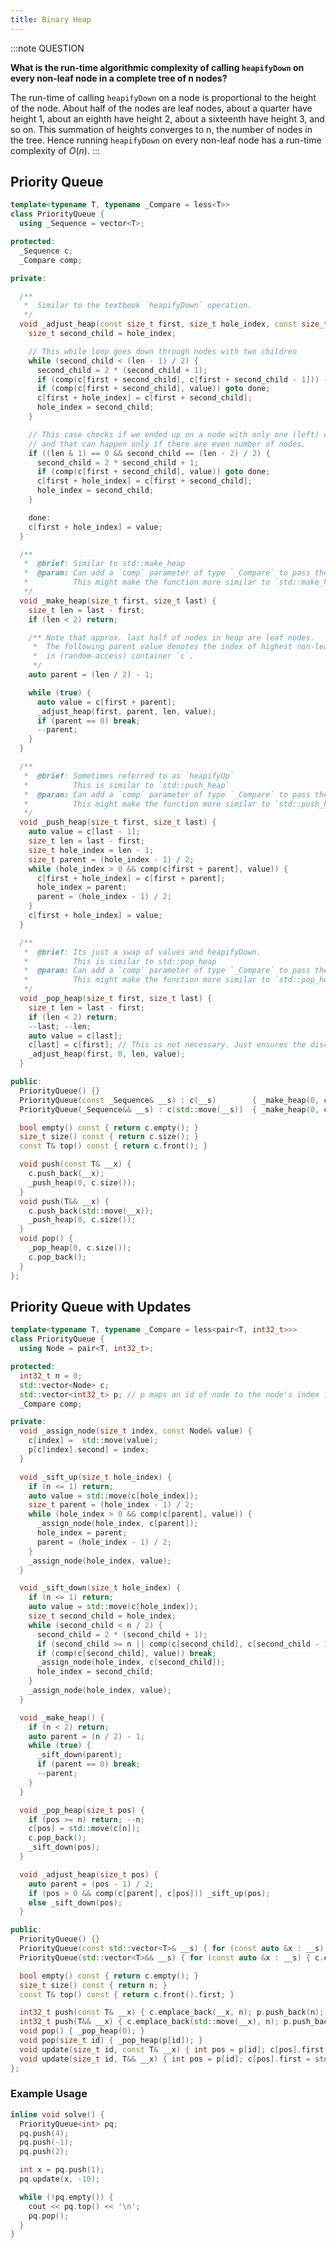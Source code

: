 ```yaml
---
title: Binary Heap
---
```


:::note QUESTION

**What is the run-time algorithmic complexity of calling `heapifyDown` on every non-leaf node in a complete tree of n nodes?**

The run-time of calling `heapifyDown` on a node is proportional to the height of the node. About half of the nodes are leaf nodes, about a quarter have height 1, about an eighth have height 2, about a sixteenth have height 3, and so on. This summation of heights converges to n, the number of nodes in the tree. Hence running `heapifyDown` on every non-leaf node has a run-time complexity of $O(n)$.
:::

## Priority Queue

``` cpp
template<typename T, typename _Compare = less<T>>
class PriorityQueue {
  using _Sequence = vector<T>;

protected:
  _Sequence c;
  _Compare comp;

private:

  /**
   *  Similar to the textbook `heapifyDown` operation.
   */
  void _adjust_heap(const size_t first, size_t hole_index, const size_t len, const T value) {
    size_t second_child = hole_index;

    // This while loop goes down through nodes with two children
    while (second_child < (len - 1) / 2) {
      second_child = 2 * (second_child + 1);
      if (comp(c[first + second_child], c[first + second_child - 1])) --second_child;
      if (comp(c[first + second_child], value)) goto done;
      c[first + hole_index] = c[first + second_child];
      hole_index = second_child;
    }

    // This case checks if we ended up on a node with only one (left) child
    // and that can happen only if there are even number of nodes.
    if ((len & 1) == 0 && second_child == (len - 2) / 2) {
      second_child = 2 * second_child + 1;
      if (comp(c[first + second_child], value)) goto done;
      c[first + hole_index] = c[first + second_child];
      hole_index = second_child;
    }

    done:
    c[first + hole_index] = value;
  }

  /**
   *  @brief: Similar to std::make_heap
   *  @param: Can add a `comp` parameter of type `_Compare` to pass the comparator.
   *          This might make the function more similar to `std::make_heap`
   */
  void _make_heap(size_t first, size_t last) {
    size_t len = last - first;
    if (len < 2) return;

    /** Note that approx. last half of nodes in heap are leaf nodes.
     *  The following parent value denotes the index of highest non-leaf node
     *  in (random-access) container `c`.
     */
    auto parent = (len / 2) - 1;

    while (true) {
      auto value = c[first + parent];
      _adjust_heap(first, parent, len, value);
      if (parent == 0) break;
      --parent;
    }
  }

  /**
   *  @brief: Sometimes referred to as `heapifyUp`
   *          This is similar to `std::push_heap`
   *  @param: Can add a `comp` parameter of type `_Compare` to pass the comparator.
   *          This might make the function more similar to `std::push_heap`
   */
  void _push_heap(size_t first, size_t last) {
    auto value = c[last - 1];
    size_t len = last - first;
    size_t hole_index = len - 1;
    size_t parent = (hole_index - 1) / 2;
    while (hole_index > 0 && comp(c[first + parent], value)) {
      c[first + hole_index] = c[first + parent];
      hole_index = parent;
      parent = (hole_index - 1) / 2;
    }
    c[first + hole_index] = value;
  }

  /**
   *  @brief: Its just a swap of values and heapifyDown.
   *          This is similar to std::pop_heap
   *  @param: Can add a `comp` parameter of type `_Compare` to pass the comparator.
   *          This might make the function more similar to `std::pop_heap`
   */
  void _pop_heap(size_t first, size_t last) {
    size_t len = last - first;
    if (len < 2) return;
    --last; --len;
    auto value = c[last];
    c[last] = c[first]; // This is not necessary. Just ensures the discarded value is at end of tree / containter.
    _adjust_heap(first, 0, len, value);
  }

public:
  PriorityQueue() {}
  PriorityQueue(const _Sequence& __s) : c(__s)        { _make_heap(0, c.size()); }
  PriorityQueue(_Sequence&& __s) : c(std::move(__s))  { _make_heap(0, c.size()); }

  bool empty() const { return c.empty(); }
  size_t size() const { return c.size(); }
  const T& top() const { return c.front(); }

  void push(const T& __x) {
    c.push_back(__x);
    _push_heap(0, c.size());
  }
  void push(T&& __x) {
    c.push_back(std::move(__x));
    _push_heap(0, c.size());
  }
  void pop() {
    _pop_heap(0, c.size());
    c.pop_back();
  }
};
```
## Priority Queue with Updates

```cpp
template<typename T, typename _Compare = less<pair<T, int32_t>>>
class PriorityQueue {
  using Node = pair<T, int32_t>;

protected:
  int32_t n = 0;
  std::vector<Node> c;
  std::vector<int32_t> p; // p maps an id of node to the node's index in c
  _Compare comp;

private:
  void _assign_node(size_t index, const Node& value) {
    c[index] =  std::move(value);
    p[c[index].second] = index;
  }

  void _sift_up(size_t hole_index) {
    if (n <= 1) return;
    auto value = std::move(c[hole_index]);
    size_t parent = (hole_index - 1) / 2;
    while (hole_index > 0 && comp(c[parent], value)) {
      _assign_node(hole_index, c[parent]);
      hole_index = parent;
      parent = (hole_index - 1) / 2;
    }
    _assign_node(hole_index, value);
  }

  void _sift_down(size_t hole_index) {
    if (n <= 1) return;
    auto value = std::move(c[hole_index]);
    size_t second_child = hole_index;
    while (second_child < n / 2) {
      second_child = 2 * (second_child + 1);
      if (second_child >= n || comp(c[second_child], c[second_child - 1])) --second_child;
      if (comp(c[second_child], value)) break;
      _assign_node(hole_index, c[second_child]);
      hole_index = second_child;
    }
    _assign_node(hole_index, value);
  }

  void _make_heap() {
    if (n < 2) return;
    auto parent = (n / 2) - 1;
    while (true) {
      _sift_down(parent);
      if (parent == 0) break;
      --parent;
    }
  }

  void _pop_heap(size_t pos) {
    if (pos >= n) return; --n;
    c[pos] = std::move(c[n]);
    c.pop_back();
    _sift_down(pos);
  }

  void _adjust_heap(size_t pos) {
    auto parent = (pos - 1) / 2;
    if (pos > 0 && comp(c[parent], c[pos])) _sift_up(pos);
    else _sift_down(pos);
  }

public:
  PriorityQueue() {}
  PriorityQueue(const std::vector<T>& __s) { for (const auto &x : __s) { c.emplace_back(x, n); p.push_back(n++); } _make_heap(); }
  PriorityQueue(std::vector<T>&& __s) { for (const auto &x : __s) { c.emplace_back(std::move(x), n); p.push_back(n++); } _make_heap(); }

  bool empty() const { return c.empty(); }
  size_t size() const { return n; }
  const T& top() const { return c.front().first; }

  int32_t push(const T& __x) { c.emplace_back(__x, n); p.push_back(n);  _sift_up(n); return n++; }
  int32_t push(T&& __x) { c.emplace_back(std::move(__x), n); p.push_back(n); _sift_up(n); return n++; }
  void pop() { _pop_heap(0); }
  void pop(size_t id) { _pop_heap(p[id]); }
  void update(size_t id, const T& __x) { int pos = p[id]; c[pos].first = __x; _adjust_heap(pos); }
  void update(size_t id, T&& __x) { int pos = p[id]; c[pos].first = std::move(__x); _adjust_heap(pos); }
};
```

### Example Usage

```cpp
inline void solve() {
  PriorityQueue<int> pq;
  pq.push(4);
  pq.push(-1);
  pq.push(2);

  int x = pq.push(1);
  pq.update(x, -10);

  while (!pq.empty()) {
    cout << pq.top() << '\n';
    pq.pop();
  }
}
```
